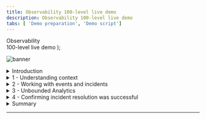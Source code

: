 ```yaml
---
title: Observability 100-level live demo
description: Observability 100-level live demo
tabs: [ 'Demo preparation', 'Demo script']
---
```


  <span>
    Observability <br /> 100-level live demo
  </span>
);

![banner](./images/AIOps_Observability_100_Script.jpg)

<span id="top"></span>

<details>

<summary>Introduction</summary>
<br/>

In this demo, I’ll show how IBM Instana helps quickly identify, debug, and resolve an incident in a microservices-based application. <br/> <br/> To set the context, our application is called Stan’s Robot Shop, and it is modern, cloud-native application with microservices leveraging various technologies such as Java, Python, and MySQL and deployed in containers on top of Kubernetes cluster. <br/> <br/> Such applications create a serious challenge for managing application performance because components are dynamic and loosly coupled. They use different technologies so usually require broad knowledge and multiple tools to diagnose. <br/> <br/> Instana, with a single agent deployed per host, automates the discovery process. Application components are discovered and observed as they are deployed. Over 200 technologies are supported with zero or minimal configuration, releasing you from installing and configuring multiple tools or plugins. The discovered components can be grouped into Application perspective giving the application owner easy overview of key metrics ("golden signals") like *Traffic*, *Errors* and *Latency* on a single pane of glass.

(Printer-ready PDF of demo script <a href="./100-Observability-Demo-Script.pdf" target="_blank" rel="noreferrer">here</a>)

<br/>

**[Go to top](#top)**

</details>
<details>

<summary>1 - Understanding context</summary>
<br/>

| **1.1** |  **Automated discovery and dependency mapping** |
| :---                   | :--- |
| **Actions**            | From sidebar menu, click **Applications**<br/><br/>Choose **Robot Shop** <br/><br/>Click the **Dependencies** tab |
| **Narration**          | Context is the interrelated conditions in which something exists or occurs; context puts things into perspective. Understanding the context of the observability data is essential with modern distributed applications where there are extensive dependencies between components. What you can see here is a visualization of all the dependencies within the Robot Shop application. Instana automatically discovered the relationships between the services and correlated them into this dynamic graph. This provides necessery context to understand how different components affect each other. We can see how requests are moving through the application in real-time. Instana is able to do this because it tracks every request that flows through the application. <br/> <br/> We can tell there are some problems with the application because several of the services are highlighted in yellow and red. <br/> <br/> But, you wouldn’t normally be looking at the dependency map when something like this happens, so let me walk you through what it looks like from the Site Reliability Engineer (SRE) or IT Operator’s point of view when an incident occurs. |
| **Screenshots**         | <br/> ![robot_shop_starting_point](./images/1_introduction_1.png)<br/>![robot_shop_dashboard](./images/2_discovery_1.png)<br/>![robot_shop_dependency_map](./images/2_discovery_2.png) |

<br/>

**[Go to top](#top)**

</details>

<details>

<summary>2 - Working with events and incidents</summary>
<br/>

| **2.1** | **Automatically assess events and alerts** |
| :---                   | :--- |
| **Action**             | Click on the **Events** icon (triangle) in sidebar menu |
| **Narration**          | We’ve just gotten an alert from Instana that there has been a sudden increase in erroneous calls on our ‘discount’ service, which is part of the robot shop application. <br/> <br/> Although I don’t have it connected right now, the alert would show up via one of the configurable alert channels, like Pager Duty, Microsoft Teams, Slack, and many others (<a href="https://www.instana.com/docs/events_alerts/alert-channels" target="_blank" rel="noreferrer">full list</a>). <br/> <br/> It’s important to note here that you’re not getting alerts for just anything. Behind the scenes, Instana is determining which events and issues are related, and it only sends alerts on incidents if a problem is likely to affect end users. <br/> <br/> Let’s go into the details for this incident. |
| **Screenshot**         | <br/> ![sidebar_menu](./images/3_events_1.png) |
<br/>

| **2.2** | **Inspect the auto-correlated incident details** |
| :---                   | :--- |
| **Action**             | Click on the incident called **Sudden increase in the number of erroneous calls** on the 'discount' service |
| **Narration**          | Instana recognized that the sudden increase in the number of erroneous calls was something important to alert on, so we did not have to do any configuration or set thresholds in order to get this alert. We get key information right away when we come into this incident detail page. There’s a timeline of the incident, the event that triggered Instana to create the incident, and all of the related events. |
| **Screenshots**        | <br/> ![event_page](./images/3_events_2.png) <br/> <br/> Incident details screen: <br/> ![incident_details_screen](./images/3_events_3.png) |

<br/>

| **2.3** | **Understand the incident** |
| :---                   | :--- |
| **Actions**            | Under **Related Events**, click on the event that says **Sudden increase in the number of erroneous calls**<br/><br/> At the end, click **Analyze Calls** button |
| **Narration**          | It looks like the abnormal termination of the MySQL database caused the problem. It shows how one data store issue rippled out to effect a number of directly and indirectly connected services. Instana’s automatic root cause analysis uses the relationship information from the Dynamic Graph to accurately collate the individual issues into one incident. This completely eliminates alert storms. Providing your DevOps engineers and SREs with a single notification of actionable information to enable them to promptly restore normal service. Let’s look at some related traces for this. |
| **Screenshot**         | <br/> ![events](./images/3_events_4.png) |

<br/>

**[Go to top](#top)**

</details>

<details>

<summary>3 - Unbounded Analytics </summary>
<br/>

| **3.1** | **Examine call details** |
| :---                   | :--- |
| **Actions**            | Click on the endpoint named **CONNECT**<br/><br/>Then, click on the first call (also named **CONNECT**) |
| **Narration**          | Now, we moved to the Analytics view. You can see, how Instana UI allows for easy navigation between different views, keeping the time span and context. At the top you can see Filter that was applied to all collected traces. All filtered requests are grouped by endpoint [*In this case it is database CONNECT exposed my MySQL server*]. There is only one endpoint here, but if there were multiple, you’d see a list. Endpoints are automatically discovered and mapped by Instana. <br/><br/> We can go into the details for each erroneous call to MySQL via this endpoint (CONNECT). |
| **Screenshot**         | <br/> ![endpoint_connect](./images/4_traces_1.png) |

<br/>

| **3.2** | **View call via visual dashboard** |
| :---                   | :--- |
| **Narration**          | Clicking on an individual call takes us to a view of the call in context of the end-to-end trace. We can see where the request began () and each call that was made along the way. <br/> <br/> Everything is presented in an easy-to-navigate visual dashboard, so we can drill into increasingly detailed information to pinpoint the problem, without using multiple tools or navigating back and forth to lots of dashboards. |
| **Screenshot**         | <br/> ![call_timeline](./images/4_traces_2.png) |

<br/>

| **3.3** | **Understand the impact and source of the incident** |
| :---                   | :--- |
| **Action**             | Click on the span called **CONNECT** and refer to the sidebar on the right side |
| **Narration**          | Clicking on a span gives more details, including the source and destination as well as the full stack trace. In this case, we can see that the source is the ‘discount’ service, and [scroll down] the destination is CONNECT of MySQL. <br/> <br/> So we can confirm that the root cause of the incident that affected the ‘discount’ service was with the MySQL database. The abnormal termination of the database caused a connection error, which then flowed back through the application. <br/> <br/> When we bring MySQL back online, it will fix the problem. |
| **Screenshot**         | <br/> ![connect](./images/4_traces_3.png) |

<br/>

**[Go to top](#top)**

</details>

<details>

<summary>4 - Confirming incident resolution was successful</summary>
<br/>

| **4.1** | **Observe that metrics for the Robot Shop have returned to normal** |
| :---                   | :--- |
| **Actions**            | In the top-right corner set the timeframe so it begins at 30 minutes past the hour and ends at 45 minutes past the hour<br/><br/>Click **Set time** <br/><br/>Navigate to **Applications** in the sidebar menu, choose **Robot Shop**, and click on the **Summary** tab <br/> <br/>Note: You should see that the call volume has increased, the number of erroneous calls decreased, and latency also decreased.  |
| **Narration**          | Now that MySQL is working again, we can go back and confirm that the problems with the Robot Shop have been repaired. &nbsp; &nbsp; &nbsp; &nbsp; &nbsp; &nbsp; &nbsp; &nbsp ;&nbsp; &nbsp; &nbsp; &nbsp;&nbsp; &nbsp; &nbsp; &nbsp; &nbsp; &nbsp; &nbsp; &nbsp; &nbsp; &nbsp; &nbsp; &nbsp; &nbsp; &nbsp; &nbsp; &nbsp; &nbsp; &nbsp; &nbsp; &nbsp; &nbsp; &nbsp; &nbsp; &nbsp; &nbsp; &nbsp; &nbsp; &nbsp; &nbsp; &nbsp; &nbsp; &nbsp; &nbsp; &nbsp; &nbsp; &nbsp; &nbsp; &nbsp; &nbsp; &nbsp; |
| **Screenshot**         | <br/> ![robot_shop_summary_end](./images/5_confirmation_1.png) |

<br/>

**[Go to top](#top)**

</details>

<details>

<summary>Summary</summary>
<br/>

Now, we can see that the metrics for the Robot Shop have returned to normal: the call volume has increased again, the erroneous call rate as well as latency has dropped.

<br/>

The problem with the Robot Shop has been fixed and the application normal state was restored!

<br/>

Hopefully, you’ve seen that Instana can help make the process of identifying problems and finding the root cause of those problems very frictionless. Since Instana automates so many of the manual and labor-intensive aspects of the process, you can focus on getting other work done and not worry about instrumenting observability or constantly monitoring for problems. And when problems do arise, all the trace data is there at your fingertips to dig into.

<br/>

**[Go to top](#top)**

</details>

***
